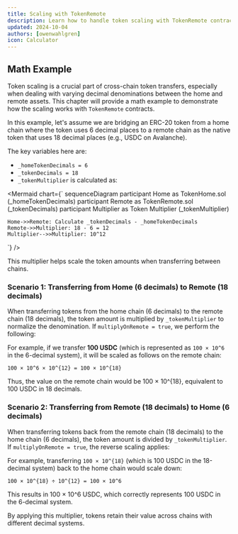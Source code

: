 ```yaml
---
title: Scaling with TokenRemote
description: Learn how to handle token scaling with TokenRemote contracts when bridging assets with different decimal systems.
updated: 2024-10-04
authors: [owenwahlgren]
icon: Calculator
---
```


## Math Example

Token scaling is a crucial part of cross-chain token transfers, especially when dealing with varying decimal denominations between the home and remote assets. This chapter will provide a math example to demonstrate how the scaling works with `TokenRemote` contracts.

In this example, let's assume we are bridging an ERC-20 token from a home chain where the token uses 6 decimal places to a remote chain as the native token that uses 18 decimal places (e.g., USDC on Avalanche). 

The key variables here are:
- `_homeTokenDecimals = 6`
- `_tokenDecimals = 18`
- `_tokenMultiplier` is calculated as:

<Mermaid chart={`
sequenceDiagram
    participant Home as TokenHome.sol (_homeTokenDecimals)
    participant Remote as TokenRemote.sol (_tokenDecimals)
    participant Multiplier as Token Multiplier (_tokenMultiplier)
    
    Home->>Remote: Calculate _tokenDecimals - _homeTokenDecimals
    Remote->>Multiplier: 18 - 6 = 12
    Multiplier-->>Multiplier: 10^12
`} />

This multiplier helps scale the token amounts when transferring between chains.

### Scenario 1: Transferring from Home (6 decimals) to Remote (18 decimals)

When transferring tokens from the home chain (6 decimals) to the remote chain (18 decimals), the token amount is multiplied by `_tokenMultiplier` to normalize the denomination. If `multiplyOnRemote = true`, we perform the following:

For example, if we transfer **100 USDC** (which is represented as `100 × 10^6` in the 6-decimal system), it will be scaled as follows on the remote chain:

```
100 × 10^6 × 10^{12} = 100 × 10^{18}
```
Thus, the value on the remote chain would be 100 × 10^{18}, equivalent to 100 USDC in 18 decimals.

### Scenario 2: Transferring from Remote (18 decimals) to Home (6 decimals)

When transferring tokens back from the remote chain (18 decimals) to the home chain (6 decimals), the token amount is divided by `_tokenMultiplier`. If `multiplyOnRemote = true`, the reverse scaling applies:

For example, transferring `100 × 10^{18}` (which is 100 USDC in the 18-decimal system) back to the home chain would scale down:

```
100 × 10^{18} ÷ 10^{12} = 100 × 10^6
```

This results in 100 × 10^6 USDC, which correctly represents 100 USDC in the 6-decimal system.

By applying this multiplier, tokens retain their value across chains with different decimal systems.

<Quiz quizId="126" />
